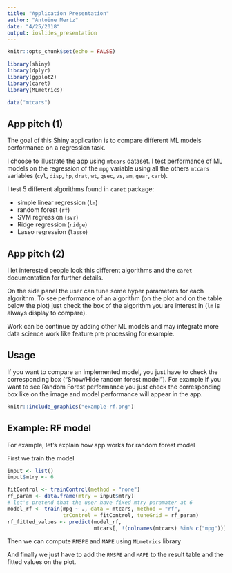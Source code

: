 ```yaml
---
title: "Application Presentation"
author: "Antoine Mertz"
date: "4/25/2018"
output: ioslides_presentation
---
```


```r
knitr::opts_chunk$set(echo = FALSE)

library(shiny)
library(dplyr)
library(ggplot2)
library(caret)
library(MLmetrics)

data("mtcars")
```

## App pitch (1)

The goal of this Shiny application is to compare different ML models performance on a regression task.

I choose to illustrate the app using `mtcars` dataset. I test performance of ML models on the regression of the `mpg` variable using all the others `mtcars` variables (`cyl`, `disp`, `hp`, `drat`, `wt`, `qsec`, `vs`, `am`, `gear`, `carb`).

I test 5 different algorithms found in `caret` package:

* simple linear regression (`lm`)
* random forest (`rf`)
* SVM regression (`svr`)
* Ridge regression (`ridge`)
* Lasso regression (`lasso`)

## App pitch (2)

I let interested people look this different algorithms and the `caret` documentation for further details.

On the side panel the user can tune some hyper parameters for each algorithm. To see performance of an algorithm (on the plot and on the table below the plot) just check the box of the algorithm you are interest in (`lm` is always display to compare).

Work can be continue by adding other ML models and may integrate more data science work like feature pre processing for example.

## Usage

If you want to compare an implemented model, you just have to check the corresponding box ("Show/Hide random forest model"). For example if you want to see Random Forest performance you just check the corresponding box like on the image and model performance will appear in the app.

```r
knitr::include_graphics("example-rf.png")
```

## Example: RF model

For example, let's explain how app works for random forest model

First we train the model

```r
input <- list()
input$mtry <- 6
```

```r
fitControl <- trainControl(method = "none")
rf_param <- data.frame(mtry = input$mtry)
# let's pretend that the user have fixed mtry paramater at 6
model_rf <- train(mpg ~ ., data = mtcars, method = "rf",
                  trControl = fitControl, tuneGrid = rf_param)
rf_fitted_values <- predict(model_rf,
                            mtcars[, !(colnames(mtcars) %in% c("mpg"))])
```

Then we can compute `RMSPE` and `MAPE` using `MLmetrics` library

And finally we just have to add the `RMSPE` and `MAPE` to the result table and the fitted values on the plot.
